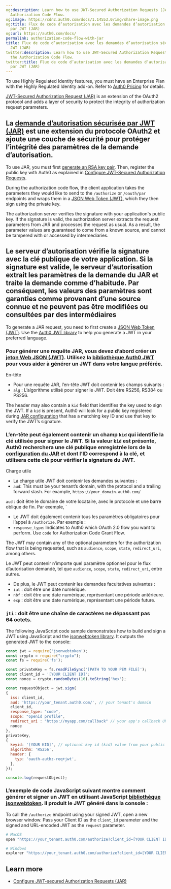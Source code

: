 ```yaml
---
og:description: Learn how to use JWT-Secured Authorization Requests (JAR) with the
  Authorization Code Flow.
og:image: https://cdn2.auth0.com/docs/1.14553.0/img/share-image.png
og:title: Flux de code d’autorisation avec les demandes d’autorisation sécurisées
  par JWT (JAR)
og:url: https://auth0.com/docs/
permalink: authorization-code-flow-with-jar
title: Flux de code d’autorisation avec les demandes d’autorisation sécurisées par
  JWT (JAR)
twitter:description: Learn how to use JWT-Secured Authorization Requests (JAR) with
  the Authorization Code Flow.
twitter:title: Flux de code d’autorisation avec les demandes d’autorisation sécurisées
  par JWT (JAR)
---
```


<Callout icon="file-lines" color="#0EA5E9" iconType="regular">

To use Highly Regulated Identity features, you must have an Enterprise Plan with the Highly Regulated Identity add-on. Refer to [Auth0 Pricing](https://auth0.com/pricing/) for details.

</Callout>

[JWT-Secured Authorization Request (JAR)](https://datatracker.ietf.org/doc/html/rfc9101) is an extension of the OAuth2 protocol and adds a layer of security to protect the integrity of authorization request parameters.

## La [demande d’autorisation sécurisée par JWT (JAR)]() est une extension du protocole OAuth2 et ajoute une couche de sécurité pour protéger l’intégrité des paramètres de la demande d’autorisation.

To use JAR, you must first [generate an RSA key pair](/docs/secure/application-credentials/generate-rsa-key-pair). Then, register the public key with Auth0 as explained in [Configure JWT-Secured Authorization Requests](/docs/get-started/applications/configure-jar).

During the authorization code flow, the client application takes the parameters they would like to send to the `/authorize` or `/oauth/par` endpoints and wraps them in a [JSON Web Token (JWT)](/docs/secure/tokens/json-web-tokens), which they then sign using the private key.

The <Tooltip tip="Authorization Server: Centralized server that contributes to defining the boundaries of a user’s access. For example, your authorization server can control the data, tasks, and features available to a user." cta="View Glossary" href="/docs/glossary?term=authorization+server">authorization server</Tooltip> verifies the signature with your application's public key. If the signature is valid, the authorization server extracts the request parameters from JAR and processes the request as usual. As a result, the parameter values are guaranteed to come from a known source, and cannot be tampered with or accessed by intermediaries.

## Le serveur d’autorisation vérifie la signature avec la clé publique de votre application. Si la signature est valide, le serveur d’autorisation extrait les paramètres de la demande du JAR et traite la demande comme d’habitude. Par conséquent, les valeurs des paramètres sont garanties comme provenant d’une source connue et ne peuvent pas être modifiées ou consultées par des intermédiaires

To generate a JAR request, you need to first create a [JSON Web Token (JWT)](/docs/secure/tokens/json-web-tokens). Use the [Auth0 JWT library](https://jwt.io/libraries) to help you generate a <Tooltip tip="JSON Web Token (JWT): Standard ID Token format (and often Access Token format) used to represent claims securely between two parties." cta="View Glossary" href="/docs/glossary?term=JWT">JWT</Tooltip> in your preferred language.

### Pour générer une requête JAR, vous devez d’abord créer un [jeton Web JSON (JWT)](/security/tokens/json-web-tokens). Utilisez la [bibliothèque Auth0 JWT]() pour vous aider à générer un JWT dans votre langue préférée.

En-tête

* Pour une requête JAR, l’en-tête JWT doit contenir les champs suivants :
* `alg` : L’algorithme utilisé pour signer le JWT. Doit être RS256, RS384 ou PS256.

The header may also contain a `kid` field that identifies the key used to sign the JWT. If a `kid` is present, Auth0 will look for a public key registered during [JAR configuration](/docs/get-started/applications/configure-jar) that has a matching key ID and use that key to verify the JWT’s signature.

### L’en-tête peut également contenir un champ `kid` qui identifie la clé utilisée pour signer le JWT. Si la valeur `kid` est présente, Auth0 recherchera une clé publique enregistrée lors de la [configuration du JAR](/configure-jar) et dont l’ID correspond à la clé, et utilisera cette clé pour vérifier la signature du JWT.

Charge utile

* La charge utile JWT doit contenir les demandes suivantes :
* `aud`: This must be your tenant’s domain, with the protocol and a trailing forward slash. For example, `https://your_domain.auth0.com/`

`aud` : doit être le domaine de votre locataire, avec le protocole et une barre oblique de fin. Par exemple, `

* Le JWT doit également contenir tous les paramètres obligatoires pour l’appel à `/authorize`. Par exemple :
* `response_type`: Indicates to Auth0 which <Tooltip tip="OAuth 2.0: Authorization framework that defines authorization protocols and workflows." cta="View Glossary" href="/docs/glossary?term=OAuth+2.0">OAuth 2.0</Tooltip> flow you want to perform. Use `code` for Authorization Code Grant Flow.

The JWT may contain any of the optional parameters for the <Tooltip tip="Authorization Flow: Authorization grant (or workflow) specified in the OAuth 2.0 framework." cta="View Glossary" href="/docs/glossary?term=authorization+flow">authorization flow</Tooltip> that is being requested, such as `audience`, `scope`, `state`, `redirect_uri`, among others.

Le JWT peut contenir n’importe quel paramètre optionnel pour le flux d’autorisation demandé, tel que `audience`, `scope`, `state`, `redirect_uri`, entre autres.

* De plus, le JWT peut contenir les demandes facultatives suivantes :
* `iat` : doit être une date numérique.
* `nbf` : doit être une date numérique, représentant une période antérieure.
* `exp` : doit être une date numérique, représentant une période future.

### `jti` : doit être une chaîne de caractères ne dépassant pas 64 octets.

The following JavaScript code sample demonstrates how to build and sign a JWT using JavaScript and the [jsonwebtoken library](https://www.npmjs.com/package/jsonwebtoken?activeTab=readme). It outputs the generated JWT to the console:

```javascript lines expandable
const jwt = require('jsonwebtoken');
const crypto = require("crypto");
const fs = require('fs');

const privateKey = fs.readFileSync('[PATH TO YOUR PEM FILE]');
const client_id = '[YOUR CLIENT ID]';
const nonce = crypto.randomBytes(16).toString('hex');

const requestObject = jwt.sign(
{
  iss: client_id,    
  aud: 'https://your_tenant.auth0.com/', // your tenant's domain
  client_id,
  response_type: "code",
  scope: "openid profile",
  redirect_uri : "https://myapp.com/callback" // your app's callback URL
  nonce
},
privateKey,
{
  keyid: '[YOUR KID]', // optional key id (kid) value from your public key
  algorithm: 'RS256',
  header: {
    typ: 'oauth-authz-req+jwt',
  },
});

console.log(requestObject);
```






### L’exemple de code JavaScript suivant montre comment générer et signer un JWT en utilisant JavaScript [bibliothèque jsonwebtoken](). Il produit le JWT généré dans la console :

To call the `/authorize` endpoint using your signed JWT, open a new browser window. Pass your <Tooltip tip="Client ID: Identification value given to your registered resource from Auth0." cta="View Glossary" href="/docs/glossary?term=Client+ID">Client ID</Tooltip> as the `client_id` parameter and the signed and URL-encoded JWT as the `request` parameter.

```bash lines
# MacOS
open "https://your_tenant.auth0.com/authorize?client_id=[YOUR CLIENT ID]&request=[URL ENCODED JWT]"

# Windows
explorer "https://your_tenant.auth0.com/authorize?client_id=[YOUR CLIENT ID]&request=[URL ENCODED JWT]"
```






## Learn more

* [Configure JWT-secured Authorization Requests (JAR)](/docs/get-started/applications/configure-jar)